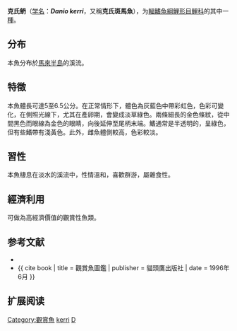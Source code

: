 {{CJK-New-Char|9FD5|font-family=gw1793996}}{{全局僻字|鿕|左“鱼”右“丹”。|font-family=gw1793996}}
{{Speciesbox
| name = 克氏鿕
| status = NE
| status_system = IUCN3.1
| image = Danio kerri.jpg
| genus = Danio
| species = kerri
| authority = [[Smith|Smith]], 1931
| synonyms = *''Brachydanio kerri''<br /><small>Smith, 1931</small>
}}

'''克氏鿕'''（[[学名|学名]]：'''''Danio kerri'''''，又稱'''克氏斑馬魚'''），为[[輻鰭魚綱|輻鰭魚綱]][[鯉形目|鯉形目]][[鲤科|鲤科]]的其中一[[種|種]]。

==分布==
本魚分布於[[馬來半島|馬來半島]]的溪流。

==特徵==
本魚體長可達5至6.5公分。在正常情形下，體色為灰藍色中帶彩虹色，色彩可變化，在側照光線下，尤其在產卵期，會變成淡草綠色。兩條細長的金色條紋，從中間黑色而眼線為金色的眼睛，向後延伸至尾柄末端。鰭通常是半透明的，呈綠色，但有些鰭帶有淺黃色。此外，雌魚體側較高，色彩較淡。

==習性==
本魚棲息在淡水的溪流中，性情溫和，喜歡群游，屬雜食性。

==經濟利用==
可做為高經濟價值的觀賞性魚類。

==参考文献==
*{{FishBase_species|genus=Danio|species=kerri|year=2012|month=1}}
*{{ cite book | title = 觀賞魚圖鑑 | publisher = 貓頭鷹出版社 | date = 1996年6月 }}

==扩展阅读==
{{refbegin}}
{{wikispecies-inline|Danio kerri|克氏鿕}}
{{refend}}
{{Taxonbar|from=Q1123820}}

[[Category:觀賞魚|Category:觀賞魚]]
[[Category:𱆥屬|kerri]]
[[Category:1931年描述的魚類|D]]


{{鯉形目小作品}}